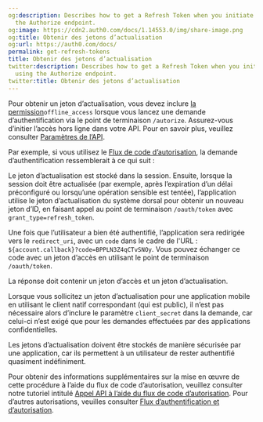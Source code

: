 ```yaml
---
og:description: Describes how to get a Refresh Token when you initiate a request using
  the Authorize endpoint.
og:image: https://cdn2.auth0.com/docs/1.14553.0/img/share-image.png
og:title: Obtenir des jetons d’actualisation
og:url: https://auth0.com/docs/
permalink: get-refresh-tokens
title: Obtenir des jetons d’actualisation
twitter:description: Describes how to get a Refresh Token when you initiate a request
  using the Authorize endpoint.
twitter:title: Obtenir des jetons d’actualisation
---
```


Pour obtenir un jeton d’actualisation, vous devez inclure [la permission](/apis/scopes)`offline_access`  lorsque vous lancez une demande d’authentification via le point de terminaison `/autorize`. Assurez-vous d’initier l’accès hors ligne dans votre API. Pour en savoir plus, veuillez consulter [Paramètres de l’API](/apis/api-settings).

Par exemple, si vous utilisez le [Flux de code d’autorisation](/login/flows/authorization-code-flow), la demande d’authentification ressemblerait à ce qui suit :



Le jeton d’actualisation est stocké dans la session. Ensuite, lorsque la session doit être actualisée (par exemple, après l’expiration d’un délai préconfiguré ou lorsqu’une opération sensible est tentée), l’application utilise le jeton d’actualisation du système dorsal pour obtenir un nouveau jeton d’ID, en faisant appel au point de terminaison `/oauth/token` avec `grant_type=refresh_token`.

Une fois que l’utilisateur a bien été authentifié, l’application sera redirigée vers le `redirect_uri`, avec un `code` dans le cadre de l'URL : `${account.callback}?code=BPPLN3Z4qCTvSNOy`. Vous pouvez échanger ce code avec un jeton d’accès en utilisant le point de terminaison `/oauth/token`.



La réponse doit contenir un jeton d’accès et un jeton d’actualisation.



Lorsque vous sollicitez un jeton d’actualisation pour une application mobile en utilisant le client natif correspondant (qui est public), il n’est pas nécessaire alors d’inclure le paramètre `client_secret` dans la demande, car celui-ci n’est exigé que pour les demandes effectuées par des applications confidentielles.

Les jetons d’actualisation doivent être stockés de manière sécurisée par une application, car ils permettent à un utilisateur de rester authentifié quasiment indéfiniment.

Pour obtenir des informations supplémentaires sur la mise en œuvre de cette procédure à l’aide du flux de code d’autorisation, veuillez consulter notre tutoriel intitulé [Appel API à l’aide du flux de code d’autorisation](/login/flows/call-your-api-using-the-authorization-code-flow). Pour d’autres autorisations, veuilles consulter [Flux d’authentification et d’autorisation](/login/flows).